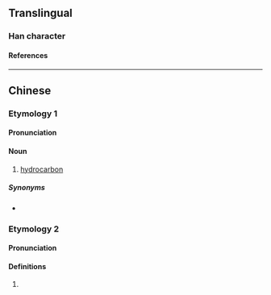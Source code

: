 {{character info/new}}
{{also|烃}}
==Translingual==

===Han character===
{{Han char|rn=86|rad=火|as=07|sn=11|four=91811|canj=FMVM|ids=⿰火巠}}

====References====
{{Han ref|kx=0671.160|dkj=19044|dj=1080.130|hdz=32204.040|uh=70F4}}

----

==Chinese==
{{zh-forms|s=烃}}
{{zh-wp|zh|yue}}

===Etymology 1===
{{blend|zh|碳|氫|gloss1=carbon|gloss2=hydrogen}}

====Pronunciation====
{{zh-pron
|m=tīng,qīng,2nb=variant in Taiwan
|c=ting1
|cat=n
}}

====Noun====
{{zh-noun}}

# {{lb|zh|organic compound}} [[hydrocarbon]]

=====Synonyms=====
* {{zh-l|碳氫化合物}}

===Etymology 2===

====Pronunciation====
{{zh-pron
|m=jǐng
|c=ging2
|mc=y
|oc=y
|cat=
}}

====Definitions====
{{zh-hanzi}}

# {{rfdef|lang=zh}}